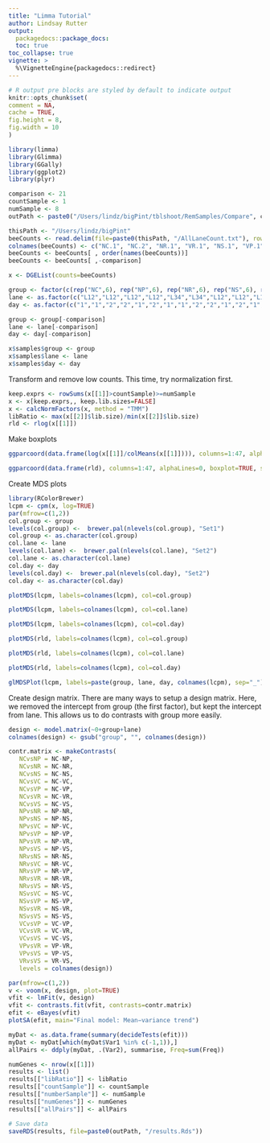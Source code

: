 ```yaml
---
title: "Limma Tutorial"
author: Lindsay Rutter
output:
  packagedocs::package_docs:
  toc: true
toc_collapse: true
vignette: >
  %\VignetteEngine{packagedocs::redirect}
---
```

  
  <meta http-equiv="content-type" content="text/html;charset=utf-8" />
  
  ```r
# R output pre blocks are styled by default to indicate output
knitr::opts_chunk$set(
  comment = NA,
  cache = TRUE,
  fig.height = 8,
  fig.width = 10
)
```

```r
library(limma)
library(Glimma)
library(GGally)
library(ggplot2)
library(plyr)

comparison <- 21
countSample <- 1
numSample <- 8
outPath <- paste0("/Users/lindz/bigPint/tblshoot/RemSamples/Compare", comparison)

thisPath <- "/Users/lindz/bigPint"
beeCounts <- read.delim(file=paste0(thisPath, "/AllLaneCount.txt"), row.names=1, stringsAsFactors = FALSE)
colnames(beeCounts) <- c("NC.1", "NC.2", "NR.1", "VR.1", "NS.1", "VP.1", "NS.2", "VR.2", "NP.1", "VP.2", "VC.1", "NP.2", "VP.3", "NP.3", "VS.1", "VS.2", "VC.2", "NC.3", "VP.4", "NC.4", "NR.2", "VC.3", "VC.4", "NP.4", "VR.3", "NC.5", "VS.3", "NP.5", "VC.5", "VS.4", "NS.3", "VS.5", "VP.5", "NR.3", "NR.4", "VC.6", "NS.4", "NC.6", "NP.6", "VR.4", "NR.5", "NR.6", "NS.5", "VP.6", "NS.6", "VR.5", "VR.6", "VS.6")
beeCounts <- beeCounts[ , order(names(beeCounts))]
beeCounts <- beeCounts[ ,-comparison]

x <- DGEList(counts=beeCounts)

group <- factor(c(rep("NC",6), rep("NP",6), rep("NR",6), rep("NS",6), rep("VC",6), rep("VP",6), rep("VR",6), rep("VS",6)))
lane <- as.factor(c("L12","L12","L12","L12","L34","L34","L12","L12","L12","L12","L34","L34","L12","L12","L34","L34","L34","L34","L12","L12","L34","L34","L34","L34","L12","L12","L12","L12","L34","L34","L12","L12","L12","L12","L34","L34","L12","L12","L34","L34","L34","L34","L12","L12","L34","L34","L34","L34"))
day <- as.factor(c("1","1","2","2","1","2","1","1","2","2","1","2","1","2","1","1","2","2","1","1","1","2","2","2","1","2","2","2","1","1","1","1","2","2","1","2","1","1","1","2","2","2","2","2","1","1","1","2"))

group <- group[-comparison]
lane <- lane[-comparison]
day <- day[-comparison]

x$samples$group <- group
x$samples$lane <- lane
x$samples$day <- day
```

Transform and remove low counts. This time, try normalization first.
```r
keep.exprs <- rowSums(x[[1]]>countSample)>=numSample
x <- x[keep.exprs,, keep.lib.sizes=FALSE]
x <- calcNormFactors(x, method = "TMM")
libRatio <- max(x[[2]]$lib.size)/min(x[[2]]$lib.size)
rld <- rlog(x[[1]])
```

Make boxplots
```r
ggparcoord(data.frame(log(x[[1]]/colMeans(x[[1]]))), columns=1:47, alphaLines=0, boxplot=TRUE, scale="globalminmax") + coord_flip()

ggparcoord(data.frame(rld), columns=1:47, alphaLines=0, boxplot=TRUE, scale="globalminmax") + coord_flip()
```

Create MDS plots
```r
library(RColorBrewer)
lcpm <- cpm(x, log=TRUE)
par(mfrow=c(1,2))
col.group <- group
levels(col.group) <-  brewer.pal(nlevels(col.group), "Set1")
col.group <- as.character(col.group)
col.lane <- lane
levels(col.lane) <-  brewer.pal(nlevels(col.lane), "Set2")
col.lane <- as.character(col.lane)
col.day <- day
levels(col.day) <-  brewer.pal(nlevels(col.day), "Set2")
col.day <- as.character(col.day)
```

```r
plotMDS(lcpm, labels=colnames(lcpm), col=col.group)
```

```r
plotMDS(lcpm, labels=colnames(lcpm), col=col.lane)
```

```r
plotMDS(lcpm, labels=colnames(lcpm), col=col.day)
```



```r
plotMDS(rld, labels=colnames(lcpm), col=col.group)
```

```r
plotMDS(rld, labels=colnames(lcpm), col=col.lane)
```

```r
plotMDS(rld, labels=colnames(lcpm), col=col.day)
```


```r
glMDSPlot(lcpm, labels=paste(group, lane, day, colnames(lcpm), sep="_"), groups=x$samples[,c(1,4,5)], launch=FALSE)
```

Create design matrix. There are many ways to setup a design matrix. Here, we removed the intercept from group (the first factor), but kept the intercept from lane. This allows us to do contrasts with group more easily.
```r
design <- model.matrix(~0+group+lane)
colnames(design) <- gsub("group", "", colnames(design))

contr.matrix <- makeContrasts(
   NCvsNP = NC-NP,
   NCvsNR = NC-NR,
   NCvsNS = NC-NS,
   NCvsVC = NC-VC,
   NCvsVP = NC-VP,
   NCvsVR = NC-VR,
   NCvsVS = NC-VS,
   NPvsNR = NP-NR,
   NPvsNS = NP-NS,
   NPvsVC = NP-VC,
   NPvsVP = NP-VP,
   NPvsVR = NP-VR,
   NPvsVS = NP-VS,
   NRvsNS = NR-NS,
   NRvsVC = NR-VC,
   NRvsVP = NR-VP,
   NRvsVR = NR-VR,
   NRvsVS = NR-VS,
   NSvsVC = NS-VC,
   NSvsVP = NS-VP,
   NSvsVR = NS-VR,
   NSvsVS = NS-VS,
   VCvsVP = VC-VP,
   VCvsVR = VC-VR,
   VCvsVS = VC-VS,
   VPvsVR = VP-VR,
   VPvsVS = VP-VS,
   VRvsVS = VR-VS,
   levels = colnames(design))
```

```r
par(mfrow=c(1,2))
v <- voom(x, design, plot=TRUE)
vfit <- lmFit(v, design)
vfit <- contrasts.fit(vfit, contrasts=contr.matrix)
efit <- eBayes(vfit)
plotSA(efit, main="Final model: Mean−variance trend")
```

```r
myDat <- as.data.frame(summary(decideTests(efit)))
myDat <- myDat[which(myDat$Var1 %in% c(-1,1)),]
allPairs <- ddply(myDat, .(Var2), summarise, Freq=sum(Freq))
```

```r
numGenes <- nrow(x[[1]])
results <- list()
results[["libRatio"]] <- libRatio
results[["countSample"]] <- countSample
results[["numberSample"]] <- numSample
results[["numGenes"]] <- numGenes
results[["allPairs"]] <- allPairs
```

```r
# Save data
saveRDS(results, file=paste0(outPath, "/results.Rds"))
```
